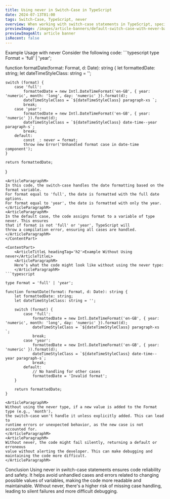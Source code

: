 ```yaml
---
title: Using never in Switch-Case in TypeScript
date: 2024-07-13T01:00
tags: Switch-Case, TypeScript, never
overview: When working with switch-case statements in TypeScript, special attention is given to the correct description and handling of all possible cases. In some scenarios, it's crucial to ensure that all potential values have been accounted for. This is where the never type comes into play.
previewImage: /images/article-banners/default-switch-case-with-never-banner.webp
previewImageAlt: article banner
isRecent: false
---
```



<ContentPart>
	<ArticleTitleL headingTag='h2'>Example Usage with never</ArticleTitleL>
	<ArticleParagraphM>
		Consider the following code:
	</ArticleParagraphM>
```typescript
type Format = 'full' | 'year';

function formatDate(format: Format, d: Date): string {
let formattedDate: string;
let dateTimeStyleClass: string = '';

    switch (format) {
        case 'full':
            formattedDate = new Intl.DateTimeFormat('en-GB', { year: 'numeric', month: 'long', day: 'numeric' }).format(d);
            dateTimeStyleClass = `${dateTimeStyleClass} paragraph-xs `;
            break;
        case 'year':
            formattedDate = new Intl.DateTimeFormat('en-GB', { year: 'numeric' }).format(d);
            dateTimeStyleClass = `${dateTimeStyleClass} date-time--year paragraph-s`;
            break;
        default:
            const _: never = format;
            throw new Error('Unhandled format case in date-time component');
    }

    return formattedDate;

}

````
<ArticleParagraphM>
In this code, the switch-case handles the date formatting based on the format variable.
For format equal to 'full', the date is formatted with the full date options.
For format equal to 'year', the date is formatted with only the year.
</ArticleParagraphM>
<ArticleParagraphM>
In the default case, the code assigns format to a variable of type never. This ensures
that if format is not 'full' or 'year', TypeScript will
throw a compilation error, ensuring all cases are handled.
</ArticleParagraphM>
</ContentPart>

<ContentPart>
	<ArticleTitleL headingTag='h2'>Example Without Using never</ArticleTitleL>
	<ArticleParagraphM>
	Here’s what the code might look like without using the never type:
	</ArticleParagraphM>
```typescript

type Format = 'full' | 'year';

function formatDate(format: Format, d: Date): string {
    let formattedDate: string;
    let dateTimeStyleClass: string = '';

    switch (format) {
        case 'full':
            formattedDate = new Intl.DateTimeFormat('en-GB', { year: 'numeric', month: 'long', day: 'numeric' }).format(d);
            dateTimeStyleClass = `${dateTimeStyleClass} paragraph-xs `;
            break;
        case 'year':
            formattedDate = new Intl.DateTimeFormat('en-GB', { year: 'numeric' }).format(d);
            dateTimeStyleClass = `${dateTimeStyleClass} date-time--year paragraph-s`;
            break;
        default:
            // No handling for other cases
            formattedDate = 'Invalid format';
    }

    return formattedDate;
}

````

    <ArticleParagraphM>
    Without using the never type, if a new value is added to the Format type (e.g., 'month'),
    the switch-case won't handle it unless explicitly added. This can lead to
    runtime errors or unexpected behavior, as the new case is not accounted for.
    </ArticleParagraphM>
    <ArticleParagraphM>
    Without never, the code might fail silently, returning a default or erroneous
    value without alerting the developer. This can make debugging and maintaining the code more difficult.
    </ArticleParagraphM>

</ContentPart>

<ContentPart>
	<ArticleTitleL headingTag="h2">Conclusion</ArticleTitleL>
	<ArticleParagraphM>
		Using never in switch-case statements ensures code reliability and safety. It helps avoid
		unhandled cases and errors related to changing possible values of variables, making the code
		more readable and maintainable. Without never, there's a higher risk of missing case handling,
		leading to silent failures and more difficult debugging.
	</ArticleParagraphM>
</ContentPart>
